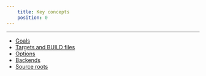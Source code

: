 ```yaml
---
    title: Key concepts
    position: 0
---
```




---

- [Goals](doc:goals) 
- [Targets and BUILD files](doc:targets)
- [Options](doc:options)
- [Backends](doc:enabling-backends) 
- [Source roots](doc:source-roots)